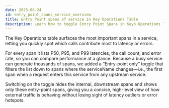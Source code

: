 ```yaml
---
date: 2025-06-24
id: entry_point_spans_service_overview
title: Entry Point spans of service in Key Operations Table
description: Learn how to toggle Entry Point Spans in Keyb Operations Table
---
```


The Key Operations table surfaces the most important spans in a service, letting you quickly spot which calls contribute most to latency or errors. 

For every span it lists P50, P95, and P99 latencies, the call count, and error rate, so you can compare performance at a glance. Because a busy service can generate thousands of spans, we added a “Entry-point only” toggle that filters the list down to spans where the serviceName changes—i.e., the first span when a request enters this service from any upstream service. 

Switching on the toggle hides the internal, downstream spans and shows only these entry-point spans, giving you a concise, high-level view of how external traffic is behaving without losing sight of latency outliers or error hotspots.

